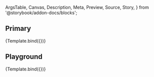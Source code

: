 <!-- @prettier -->

  ArgsTable,
  Canvas,
  Description,
  Meta,
  Preview,
  Source,
  Story,
} from '@storybook/addon-docs/blocks';


<Meta title="Molecules/FormSwitch" component={FormSwitch} argTypes={argTypes} />

<Description of={FormSwitch} />

## Primary

<Canvas>
  <Story
    name="Primary"
    args={{
      id: 'primaryswitch',
      label: 'The label',
    }}
  >
    {Template.bind({})}
  </Story>
</Canvas>

## Playground

<Canvas isColumn>
  <Source language="jsx" story="Playground" />
  <Story
    name="Playground"
    args={{
      id: 'playgroundswitch',
      label: 'The label',
    }}
  >
    {Template.bind({})}
  </Story>
  <ArgsTable story="Playground" />
</Canvas>
